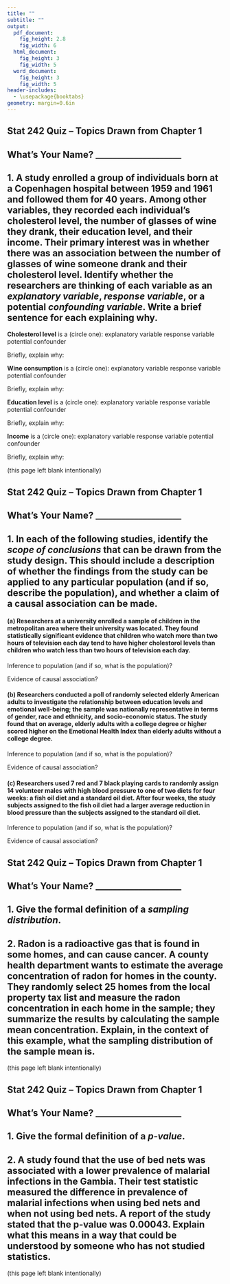 ```yaml
---
title: ""
subtitle: ""
output:
  pdf_document:
    fig_height: 2.8
    fig_width: 6
  html_document:
    fig_height: 3
    fig_width: 5
  word_document:
    fig_height: 3
    fig_width: 5
header-includes:
  - \usepackage{booktabs}
geometry: margin=0.6in
---
```


## Stat 242 Quiz -- Topics Drawn from Chapter 1

## What's Your Name? ____________________

## 1. A study enrolled a group of individuals born at a Copenhagen hospital between 1959 and 1961 and followed them for 40 years.  Among other variables, they recorded each individual's cholesterol level, the number of glasses of wine they drank, their education level, and their income.  Their primary interest was in whether there was an association between the number of glasses of wine someone drank and their cholesterol level.  Identify whether the researchers are thinking of each variable as an *explanatory variable*, *response variable*, or a potential *confounding variable*.  Write a brief sentence for each explaining why.

**Cholesterol level** is a (circle one): \hspace{1cm} explanatory variable \hspace{1cm} response variable \hspace{1cm} potential confounder

Briefly, explain why:

\vspace{3cm}

**Wine consumption** is a (circle one): \hspace{1cm} explanatory variable \hspace{1cm} response variable \hspace{1cm} potential confounder

Briefly, explain why:

\vspace{3cm}

**Education level** is a (circle one): \hspace{1cm} explanatory variable \hspace{1cm} response variable \hspace{1cm} potential confounder

Briefly, explain why:

\vspace{3cm}

**Income** is a (circle one): \hspace{1cm} explanatory variable \hspace{1cm} response variable \hspace{1cm} potential confounder

Briefly, explain why:



\newpage

(this page left blank intentionally)

\newpage

## Stat 242 Quiz -- Topics Drawn from Chapter 1

## What's Your Name? ____________________

## 1. In each of the following studies, identify the *scope of conclusions* that can be drawn from the study design.  This should include a description of whether the findings from the study can be applied to any particular population (and if so, describe the population), and whether a claim of a causal association can be made.

#### (a) Researchers at a university enrolled a sample of children in the metropolitan area where their university was located.  They found statistically significant evidence that children who watch more than two hours of television each day tend to have higher cholestorol levels than children who watch less than two hours of television each day.

Inference to population (and if so, what is the population)?

\vspace{3cm}

Evidence of causal association?

\vspace{3cm}

#### (b) Researchers conducted a poll of randomly selected elderly American adults to investigate the relationship between education levels and emotional well-being; the sample was nationally representative in terms of gender, race and ethnicity, and socio-economic status.  The study found that on average, elderly adults with a college degree or higher scored higher on the Emotional Health Index than elderly adults without a college degree.

Inference to population (and if so, what is the population)?

\vspace{3cm}

Evidence of causal association?

\vspace{3cm}

\newpage

#### (c) Researchers used 7 red and 7 black playing cards to randomly assign 14 volunteer males with high blood pressure to one of two diets for four weeks: a fish oil diet and a standard oil diet.  After four weeks, the study subjects assigned to the fish oil diet had a larger average reduction in blood pressure than the subjects assigned to the standard oil diet.

Inference to population (and if so, what is the population)?

\vspace{3cm}

Evidence of causal association?

\vspace{3cm}

\newpage

## Stat 242 Quiz -- Topics Drawn from Chapter 1

## What's Your Name? ____________________

## 1. Give the formal definition of a *sampling distribution*.

\vspace{4cm}

## 2. Radon is a radioactive gas that is found in some homes, and can cause cancer.  A county health department wants to estimate the average concentration of radon for homes in the county.  They randomly select 25 homes from the local property tax list and measure the radon concentration in each home in the sample; they summarize the results by calculating the sample mean concentration.  Explain, in the context of this example, what the sampling distribution of the sample mean is.

\newpage

(this page left blank intentionally)

\newpage

## Stat 242 Quiz -- Topics Drawn from Chapter 1

## What's Your Name? ____________________

## 1. Give the formal definition of a *p-value*.

\vspace{4cm}

## 2. A study found that the use of bed nets was associated with a lower prevalence of malarial infections in the Gambia.  Their test statistic measured the difference in prevalence of malarial infections when using bed nets and when not using bed nets.  A report of the study stated that the p-value was 0.00043.  Explain what this means in a way that could be understood by someone who has not studied statistics.

\newpage

(this page left blank intentionally)
